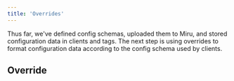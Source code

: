```yaml
---
title: 'Overrides'
---
```



Thus far, we've defined config schemas, uploaded them to Miru, and stored configuration 
data in clients and tags. The next step is using overrides to format configuration data 
according to the config schema used by clients.

## Override
<OverrideDefinition />